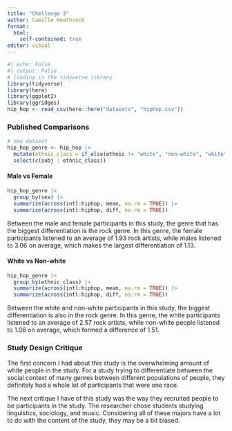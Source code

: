 ```yaml
---
title: "Chellenge 3"
author: Camille Heathcock
format: 
  html:
    self-contained: true
editor: visual
---
```


```r
#| echo: False 
#| output: False
# loading in the tidyverse library
library(tidyverse)
library(here)
library(ggplot2)
library(ggridges)
hip_hop <- read_csv(here::here("datasets", "hiphop.csv"))
```

### Published Comparisons

```r
# new dataset
hip_hop_genre <- hip_hop |> 
  mutate(ethnic_class = if_else(ethnic != "white", "non-white", "white")) |> 
  select(c(subj : ethnic_class))
```

#### Male vs Female

```r
hip_hop_genre |> 
  group_by(sex) |>
  summarize(across(intl:hiphop, mean, na.rm = TRUE)) |> 
  summarize(across(intl:hiphop, diff, na.rm = TRUE))
```

Between the male and female participants in this study, the genre that has the biggest differentiation is the rock genre. In this genre, the female participants listened to an average of 1.93 rock artists, while males listened to 3.06 on average, which makes the largest differentiation of 1.13.

#### White vs Non-white

```r
hip_hop_genre |> 
  group_by(ethnic_class) |>
  summarize(across(intl:hiphop, mean, na.rm = TRUE)) |> 
  summarize(across(intl:hiphop, diff, na.rm = TRUE))
```

Between the white and non-white participants in this study, the biggest differentiation is also in the rock genre. In this genre, the white participants listened to an average of 2.57 rock artists, while non-white people listened to 1.06 on average, which formed a difference of 1.51.

### Study Design Critique

The first concern I had about this study is the overwhelming amount of white people in the study. For a study trying to differentiate between the social context of many genres between different populations of people, they definitely had a whole lot of participants that were one race.

The next critique I have of this study was the way they recruited people to be participants in the study. The researcher chose students studying linguistics, sociology, and music. Considering all of these majors have a lot to do with the content of the study, they may be a bit biased.
